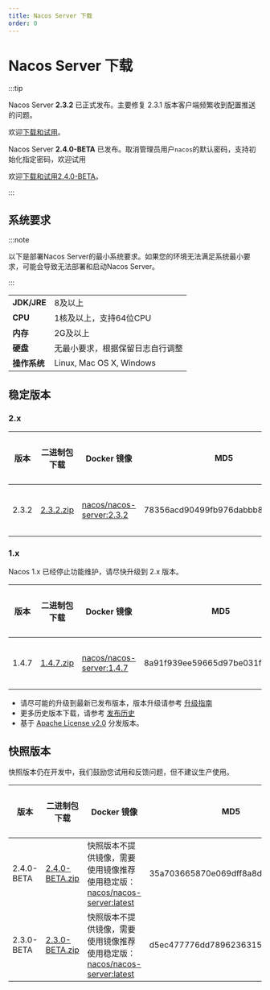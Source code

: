 ```yaml
---
title: Nacos Server 下载
order: 0
---
```



# Nacos Server 下载

:::tip

Nacos Server **2.3.2** 已正式发布。主要修复 2.3.1 版本客户端频繁收到配置推送的问题。

欢迎[下载和试用](#稳定版本)。

Nacos Server **2.4.0-BETA** 已发布。取消管理员用户`nacos`的默认密码，支持初始化指定密码，欢迎试用

欢迎[下载和试用2.4.0-BETA](#快照版本)。

:::


## 系统要求

:::note

以下是部署Nacos Server的最小系统要求。如果您的环境无法满足系统最小要求，可能会导致无法部署和启动Nacos Server。

:::

|             |                                                                                                                         |
|-------------|------------------------------------------------------------------------------------------------------------------------------------|
| **JDK/JRE** | 8及以上  |
| **CPU**  | 1核及以上，支持64位CPU    |
| **内存** | 2G及以上 |
| **硬盘** | 无最小要求，根据保留日志自行调整|
| **操作系统** | Linux, Mac OS X, Windows |

## 稳定版本

### 2.x
| 版本 | 二进制包下载                                                  | Docker 镜像                                                 | MD5                         | 发布说明                                    | 参考文档                                   |
| ------- | ------------------------------------------------------------ | ------------------------------------------------------------ | -------------------------------- | ------------------------------------------------ | ------------------------------------------------ |
| 2.3.2   | [2.3.2.zip](https://download.nacos.io/nacos-server/nacos-server-2.3.2.zip) | [nacos/nacos-server:2.3.2](https://hub.docker.com/r/nacos/nacos-server/tags?page=1&name=2.3.2) | 78356acd90499fb976dabbb86071c611 | [发布说明](https://github.com/alibaba/nacos/releases/tag/2.3.2)      | [快速开始](/docs/v2/quickstart/quick-start)      |

### 1.x

Nacos 1.x 已经停止功能维护，请尽快升级到 2.x 版本。

| 版本 | 二进制包下载                                                | Docker 镜像                                                 | MD5                         | 发布说明                                     | 参考文档                                  |
| ------- | ------------------------------------------------------------ | ------------------------------------------------------------ | -------------------------------- | ------------------------------------------------ | ------------------------------------------------ |
| 1.4.7   | [1.4.7.zip](https://download.nacos.io/nacos-server/nacos-server-1.4.7.zip) | [nacos/nacos-server:1.4.7](https://hub.docker.com/r/nacos/nacos-server/tags?page=1&name=1.4.7) | 8a91f939ee59665d97be031faeac5cf7 | [发布说明](https://github.com/alibaba/nacos/releases/tag/1.4.7)      | [快速开始](/docs/v1/quick-start)      |


 - 请尽可能的升级到最新已发布版本，版本升级请参考 [升级指南](/docs/v2/upgrading/version2-upgrading)
 - 更多历史版本下载，请参考 [发布历史](/download/release-history/)
 - 基于 [Apache License v2.0](https://www.apache.org/licenses/) 分发版本。

## 快照版本

快照版本仍在开发中，我们鼓励您试用和反馈问题，但不建议生产使用。

| 版本 | 二进制包下载                                                | Docker 镜像                                                 | MD5                         | 发布说明                                     | 参考文档                                  |
| ---- | ---- | ---- | ---- | ---- | ---- |
| 2.4.0-BETA | [2.4.0-BETA.zip](https://github.com/alibaba/nacos/releases/download/2.4.0-BETA/nacos-server-2.4.0-BETA.zip) | 快照版本不提供镜像，需要使用镜像推荐使用稳定版：[nacos/nacos-server:latest](https://hub.docker.com/r/nacos/nacos-server/tags?page=1&name=latest) | 35a703665870e069dff8a8d3f16cfd8d | [发布说明](https://github.com/alibaba/nacos/releases/tag/2.4.0-BETA)      | [快速开始](/docs/user/quickstart/)      |
| 2.3.0-BETA | [2.3.0-BETA.zip](https://github.com/alibaba/nacos/releases/download/2.3.0-BETA/nacos-server-2.3.0-BETA.zip) | 快照版本不提供镜像，需要使用镜像推荐使用稳定版：[nacos/nacos-server:latest](https://hub.docker.com/r/nacos/nacos-server/tags?page=1&name=latest) | d5ec477776dd7896236315352c4e9953 | [发布说明](https://github.com/alibaba/nacos/releases/tag/2.3.0-BETA)      | [快速开始](/docs/user/quickstart/)      |